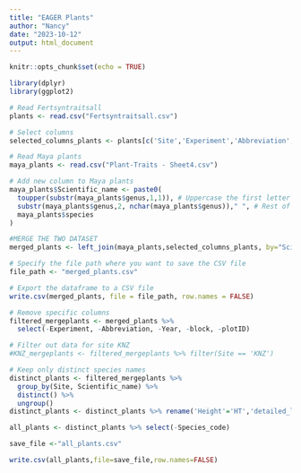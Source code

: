 ---
title: "EAGER Plants"
author: "Nancy"
date: "2023-10-12"
output: html_document
---

```{r setup, include=FALSE}
knitr::opts_chunk$set(echo = TRUE)
```

```{r}
library(dplyr)
library(ggplot2)

# Read Fertsyntraitsall
plants <- read.csv("Fertsyntraitsall.csv")

# Select columns
selected_columns_plants <- plants[c('Site','Experiment','Abbreviation','Year', 'block', 'plotID','Species_code','USDA_symbol','Scientific_name', 'FAMILY', 'COT', 'DUR', 'LF', 'DLF', 'HT', 'CLO', 'ORIGIN', 'Variety', 'Notes')]
```

```{r}
# Read Maya plants
maya_plants <- read.csv("Plant-Traits - Sheet4.csv")

# Add new column to Maya plants
maya_plants$Scientific_name <- paste0(
  toupper(substr(maya_plants$genus,1,1)), # Uppercase the first letter of 'genus'
  substr(maya_plants$genus,2, nchar(maya_plants$genus))," ", # Rest of 'genus'
  maya_plants$species
)
```

```{r}
#MERGE THE TWO DATASET
merged_plants <- left_join(maya_plants,selected_columns_plants, by="Scientific_name")
```

```{r}
# Specify the file path where you want to save the CSV file
file_path <- "merged_plants.csv"

# Export the dataframe to a CSV file
write.csv(merged_plants, file = file_path, row.names = FALSE)
```

```{r}
# Remove specific columns
filtered_mergeplants <- merged_plants %>%
  select(-Experiment, -Abbreviation, -Year, -block, -plotID)

# Filter out data for site KNZ
#KNZ_mergeplants <- filtered_mergeplants %>% filter(Site == 'KNZ')

# Keep only distinct species names 
distinct_plants <- filtered_mergeplants %>%
  group_by(Site, Scientific_name) %>%
  distinct() %>%
  ungroup()
distinct_plants <- distinct_plants %>% rename('Height'='HT','detailed_life_form'='DLF','lifeForm'='LF','life_duration'='DUR','cotyledon_num'='COT','clonal_growth_potential'='CLO')

all_plants <- distinct_plants %>% select(-Species_code)

save_file <-"all_plants.csv"

write.csv(all_plants,file=save_file,row.names=FALSE)
```

